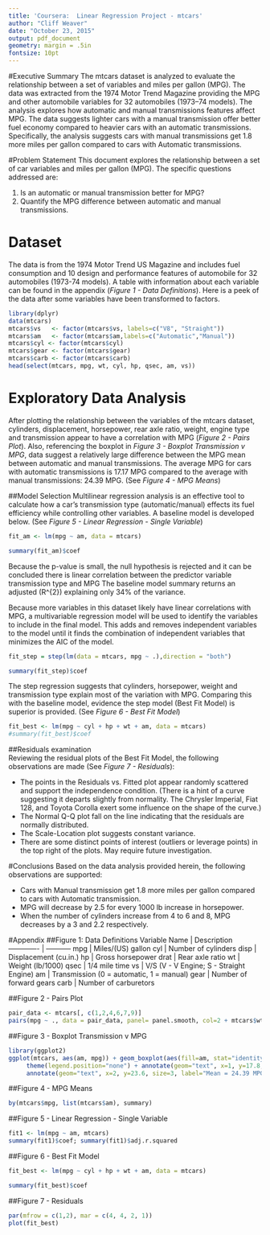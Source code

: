 ```yaml
---
title: 'Coursera:  Linear Regression Project - mtcars'
author: "Cliff Weaver"
date: "October 23, 2015"
output: pdf_document
geometry: margin = .5in
fontsize: 10pt
---
```

#Executive Summary
The mtcars dataset is analyzed to evaluate the relationship between a set of variables and miles per gallon (MPG). The data was extracted from the 1974 Motor Trend Magazine providing the MPG and other automobile variables for 32 automobiles (1973–74 models). The analysis explores how automatic and manual transmissions features affect MPG. The data suggests lighter cars with a manual transmission offer better fuel economy compared to heavier cars with an automatic transmissions. Specifically, the analysis suggests cars with manual transmissions get 1.8 more miles per gallon compared to cars with Automatic transmissions.

#Problem Statement
This document explores the relationship between a set of car variables and miles per gallon (MPG). The specific questions addressed are: 

1.  Is an automatic or manual transmission better for MPG?
2.  Quantify the MPG difference between automatic and manual transmissions.

# Dataset
The data is from the 1974 Motor Trend US Magazine and includes fuel consumption and 10 design and performance features of automobile for 32 automobiles (1973-74 models). A table with information about each variable can be found in the appendix (*Figure 1 - Data Definitions*).  Here is a peek of the data after some variables have been transformed to factors. 
```r
library(dplyr)
data(mtcars)
mtcars$vs   <- factor(mtcars$vs, labels=c("V8", "Straight"))
mtcars$am   <- factor(mtcars$am,labels=c("Automatic","Manual"))
mtcars$cyl <- factor(mtcars$cyl)
mtcars$gear <- factor(mtcars$gear)
mtcars$carb <- factor(mtcars$carb)
head(select(mtcars, mpg, wt, cyl, hp, qsec, am, vs))
```

# Exploratory Data Analysis  
After plotting the relationship between the variables of the mtcars dataset, cylinders, displacement, horsepower, rear axle ratio, weight, engine type and transmission appear to have a correlation with MPG (*Figure 2 - Pairs Plot*).  Also, referencing the boxplot in *Figure 3 - Boxplot Transmission v MPG*, data suggest a relatively large difference between the MPG mean between automatic and manual transmissions. The average MPG for cars with automatic transmissions is 17.17 MPG compared to the average with manual transmissions: 24.39 MPG. (See *Figure 4 - MPG Means*)

##Model Selection
Multilinear regression analysis is an effective tool to calculate how a car's transmission type (automatic/manual) effects its fuel efficiency while controlling other variables. A baseline model is developed below. (See *Figure 5 - Linear Regression - Single Variable*)
```r
fit_am <- lm(mpg ~ am, data = mtcars)
```
```r
summary(fit_am)$coef
```
Because the p-value is small, the null hypothesis is rejected and it can be concluded there is linear correlation between the predictor variable transmission type and MPG The baseline model summary returns an adjusted \(R^{2}\) explaining only 34% of the variance. 

Because more variables in this dataset likely have linear correlations with MPG, a multivariable regression model will be used to identify the variables to include in the final model. This adds and removes independent variables to the model until it finds the combination of independent variables that minimizes the AIC of the model.
```r
fit_step = step(lm(data = mtcars, mpg ~ .),direction = "both")
```
```r
summary(fit_step)$coef
```
The step regression suggests that cylinders, horsepower, weight and transmission type explain most of the variation with MPG.  Comparing this with the baseline  model, evidence the step model (Best Fit Model) is superior is provided. (See *Figure 6 - Best Fit Model*)
```r
fit_best <- lm(mpg ~ cyl + hp + wt + am, data = mtcars)
#summary(fit_best)$coef
```
##Residuals examination  
Reviewing the residual plots of the Best Fit Model, the following observations are made (See *Figure 7 - Residuals*):

* The points in the Residuals vs. Fitted plot appear randomly scattered and support the independence condition. (There is a hint of a curve suggesting it departs slightly from normality. The Chrysler Imperial, Fiat 128, and Toyota Corolla exert some influence on the shape of the curve.)
* The Normal Q-Q plot fall on the line indicating that the residuals are normally distributed.
* The Scale-Location plot suggests constant variance.
* There are some distinct points of interest (outliers or leverage points) in the top right of the plots.  May require future investigation.

#Conclusions
Based on the data analysis provided herein, the following observations are supported:

- Cars with Manual transmission get 1.8 more miles per gallon compared to cars with Automatic transmission.
- MPG will decrease by 2.5 for every 1000 lb increase in horsepower.
- When the number of cylinders increase from 4 to 6 and 8, MPG decreases by a 3 and 2.2 respectively.

\newpage

#Appendix
##Figure 1: Data Definitions
Variable Name  |  Description
-------------  |  -----------
mpg  | Miles/(US) gallon
cyl  |  Number of cylinders
disp  |  Displacement (cu.in.)
hp  |  Gross horsepower
drat  |  Rear axle ratio
wt  |  Weight (lb/1000)
qsec  |  1/4 mile time
vs  |  V/S (V - V Engine; S - Straight Engine)
am  |  Transmission (0 = automatic, 1 = manual)
gear  |  Number of forward gears
carb  |  Number of carburetors

##Figure 2 - Pairs Plot
```r
pair_data <- mtcars[, c(1,2,4,6,7,9)]
pairs(mpg ~ ., data = pair_data, panel= panel.smooth, col=2 + mtcars$wt)
```

##Figure 3 - Boxplot Transmission v MPG 

```r
library(ggplot2)
ggplot(mtcars, aes(am, mpg)) + geom_boxplot(aes(fill=am, stat="identity")) + labs(x="Transmission") +
     theme(legend.position="none") + annotate(geom="text", x=1, y=17.8, size=3, label="Mean = 17.15 MPG") +
     annotate(geom="text", x=2, y=23.6, size=3, label="Mean = 24.39 MPG")
```

##Figure 4 - MPG Means

```r
by(mtcars$mpg, list(mtcars$am), summary)
```

##Figure 5 - Linear Regression - Single Variable 

```r
fit1 <- lm(mpg ~ am, mtcars)
summary(fit1)$coef; summary(fit1)$adj.r.squared
```
##Figure 6 - Best Fit Model
```r
fit_best <- lm(mpg ~ cyl + hp + wt + am, data = mtcars)
```
```r
summary(fit_best)$coef
```

##Figure 7 - Residuals
```r
par(mfrow = c(1,2), mar = c(4, 4, 2, 1))
plot(fit_best)
```